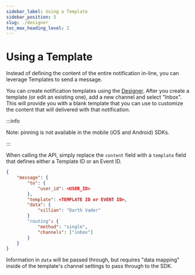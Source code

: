 ```yaml
---
sidebar_label: Using a Template
sidebar_position: 5
slug: ./designer
toc_max_heading_level: 2
---
```


# Using a Template

Instead of defining the content of the entire notification in-line, you can leverage Templates to send a message. 

You can create  notification templates using the [Designer](https://app.courier.com/designer). After you create a template (or edit an existing one), add a new channel and select "Inbox". This will provide you with a blank template that you can use to customize the content that will delivered with that notification.

:::info

Note: pinning is not available in the mobile (iOS and Android) SDKs.

:::

When calling the API, simply replace the `content` field with a `template` field that defines either a Template ID or an Event ID. 

```json
{
	"message": {
		"to": {
			"user_id": <USER_ID>
		},
		"template": <TEMPLATE ID or EVENT ID>,
		"data": {
			"villian": "Darth Vader"
		}
		"routing": {
			"method": "single",
			"channels": ["inbox"]
		}
	}
}
```

Information in `data` will be passed through, but requires "data mapping" inside of the template's channel settings to pass through to the SDK.
